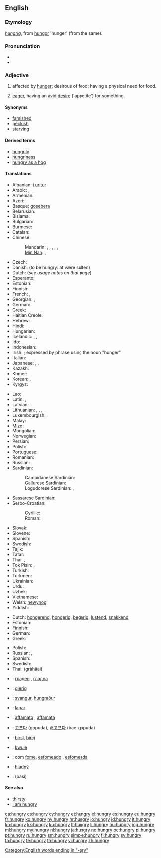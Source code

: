 ==English==

===Etymology===
{{etyl|ang}} ''[[hungrig]]'', from [[hungor]] 'hunger' (from the same).

===Pronunciation===
* {{IPA|/ˈhʌŋ.ɡɹiː/}}
* {{audio|en-us-hungry.ogg|Audio (US)}}

===Adjective===
{{en-adj|hungri|er}}

# affected by [[hunger]]; desirous of food; having a physical need for food.
# {{figuratively}} [[eager]], having an avid [[desire]] ('appetite') for something.

====Synonyms====
* [[famished]]
* [[peckish]]
* [[starving]]

====Derived terms====
* [[hungrily]]
* [[hungriness]]
* [[hungry as a hog]]

====Translations====
{{trans-top|affected by hunger; desirous of food}}
* Albanian: [[i uritur]]
* Arabic: {{t-|ar|جائع|tr=jāʾiʿ}},  {{t-|ar|جوعان|tr=jawʿān}}
* Armenian: {{t-|hy|սոված|tr=sovac|sc=Armn}}
* Azeri: {{t-|az|ac}}
* Basque: [[gosebera]]
* Belarusian: {{t-|be|галодны|tr=halódny|sc=Cyrl}}
* Bislama: {{t-|bi|hanggre}}
* Bulgarian: {{t+|bg|гладен|tr=gladen}}
* Burmese: {{t+|my|ဆာ|tr=hsa|sc=Mymr}}
* Catalan: {{t-|ca|afamat}}
* Chinese:
*: Mandarin: {{t|cmn|飢餓|sc=Hani}},  {{t|cmn|饥饿|tr=jī'è|sc=Hani}},  {{t-|cmn|餓|sc=Hani}},  {{t-|cmn|饿|tr=è|sc=Hani}},  {{t-|cmn|飢|sc=Hani}},  {{t-|cmn|饥|tr=jī|sc=Hani}}
*: [[Min Nan]]: {{t-|nan|飢|tr=ki|sc=Hans}}, {{t-|nan|枵|tr=iau|sc=Hans}}
* Czech: {{t+|cs|hladový|m}}
* Danish: {{t-|da|sulten}} (to be hungry: at være sulten)
* Dutch: {{t+|nl|hongerig}} (''see usage notes on that page'')
* Esperanto: {{t-|eo|malsata|xs=Esperanto}}
* Estonian: {{t+|et|näljane}}
* Finnish: {{t+|fi|nälkäinen}}
* French: {{t+|fr|avoir faim}}, {{t+|fr|affamé}}
* Georgian: {{t-|ka|მშიერი|tr=mšieri|sc=Geor}}, {{t-|ka|დამშეული|tr=damšeuli|sc=Geor}}
* German: {{t+|de|hungrig}}
* Greek: {{t+|el|πεινασμένος|tr=peinasménos|sc=Grek}}
* Haitian Creole: {{tø|ht|grangou}}
* Hebrew: {{t+|he|רעב|tr=ra'év|sc=Hebr}}
* Hindi: {{t-|hi|भूखा|tr=bhūkhā|sc=Deva}}
* Hungarian: {{t+|hu|éhes}}
* Icelandic: {{t+|is|svangur|m}}, {{t-|is|hungraður|m}}, {{t-|is|soltinn|m}}
* Ido: {{t+|io|hungroza|xs=Ido}}
* Indonesian: {{t+|id|lapar}}
* Irish: {{t-|ga|ocrach|xs=Irish}}; {{qualifier|attributive}} expressed by phrase using the noun {{t-|ga|ocras|m|xs=Irish}} "hunger"
* Italian: {{t+|it|affamato}}
* Japanese: {{t+|ja|空腹|tr=くうふくな, kūfuku-na|alt=空腹な|sc=Jpan}},  {{t-|ja|飢えた|tr=うえた, ueta, かつえた, katsueta}},  {{t-|ja|お腹が空いている|tr=おなかがすいている, onaka ga suite iru}}
* Kazakh: {{t|kk|аш|tr=aş|sc=Cyrl}}
* Khmer: {{t+|km|ឃ្លាន|tr=klīən|sc=Khmr}}
* Korean: {{t-|ko|배고픈|tr=baegopeun|sc=Kore}}, {{t-|ko|굶주린|tr=gumjurin|sc=Kore}}
* Kyrgyz: {{t+|ky|ач|tr=aç|sc=Cyrl}}
{{trans-mid}}
* Lao: {{t-|lo|ຫິວ|tr=hĭw|sc=Laoo}}
* Latin: {{t-|la|esuriens|alt=ēsuriēns}}, {{t-|la|ieiunus|alt=iēiūnus}}
* Latvian: {{t-|lv|izsalcis}}
* Lithuanian: {{t+|lt|alkanas|m|xs=Lithuanian}}, {{t+|lt|alkana|f|xs=Lithuanian}}, {{t-|lt|išbadėjęs|m|xs=Lithuanian}}, {{t-|lt|išbadėjusi|f|xs=Lithuanian}}
* Luxembourgish: {{t-|lb|hongereg}}
* Malay: {{t-|ms|lapar}}
* Mizo: {{tø|lus|rilṭam}}
* Mongolian: {{t-|mn|ѳлѳн|tr=ölön|sc=Cyrl|xs=Mongolian}}
* Norwegian: {{t+|no|sulten}}
* Persian: {{t+|fa|گرسنه|tr=gorosne|sc=fa-Arab}}
* Polish: {{t+|pl|głodny|m}}
* Portuguese: {{t+|pt|faminto}}
* Romanian: {{t-|ro|flămând}}
* Russian: {{t+|ru|голодный|tr=golódnyj}}
* Sardinian:
*: Campidanese Sardinian: {{tø|sro|famìu}}
*: Gallurese Sardinian: {{tø|sdn|famitu}}
*: Logudorese Sardinian: {{tø|src|famìdu}}, {{tø|src|afframicosau}}
* Sassarese Sardinian: {{tø|sdc|famiddu}}
* Serbo-Croatian:
*: Cyrillic: {{t-|sh|гладан}}
*: Roman: {{t-|sh|gladan}}
* Slovak: {{t-|sk|hladný}}
* Slovene: {{t+|sl|lačen}}
* Spanish: {{t+|es|hambriento}}
* Swedish: {{t+|sv|hungrig}}
* Tajik: {{t-|tg|гурусна|tr=gurusna|sc=Cyrl}}
* Tatar: {{t-|tt|ач|tr=aç|sc=Cyrl}}
* Thai: {{t+|th|หิว|tr=hĭw|sc=Thai}}, {{t-|th|ท้องเลว|tr=tóng leo|sc=Thai}}
* Tok Pisin: {{t-|tpi|hanggre|xs=Tok Pisin}}, {{t-|tpi|hangre}}
* Turkish: {{t+|tr|aç}}
* Turkmen: {{t+|tk|aç}}
* Ukrainian: {{t-|uk|голодний|tr=holódnyj|xs=Ukrainian}}
* Urdu: {{t-|ur|بھوکا|tr=bhūkā|sc=ur-Arab}}
* Uzbek: {{t-|uz|och}}
* Vietnamese: {{t+|vi|đói|xs=Vietnamese}}
* Welsh: [[newynog]]
* Yiddish: {{t-|yi|הונגעריק|tr=hungerik|sc=Hebr}}
{{trans-bottom}}

{{trans-top|eager, having a desire for something}}
* Dutch: [[hongerend]], [[hongerig]], [[begerig]], [[lustend]], [[snakkend]]
* Estonian: {{t-|et|ihkav}}
* Finnish: {{t+|fi|nälkäinen}}
* German: {{t-|de|gierig}}
* Greek: {{t+|el|πεινασμένος|m}}
{{trans-mid}}
* Polish: {{t-|pl|spragniony|m}}
* Russian: {{t+|ru|алчущий|tr=álčuščij}}, {{t+|ru|жаждущий|tr=žážduščij}}
* Spanish: {{t+|es|hambriento}}
* Swedish: {{t+|sv|hungrig}}
* Thai: {{Thai|[[กระหาย]]}} (gràhăai)
{{trans-bottom}}

{{checktrans-top}}
* {{ttbc|bg}}: [[гладен]] {{m}}, [[гладна]] {{f}}
* {{ttbc|de}}: [[gierig]]
* {{ttbc|is}}: [[svangur]], [[hungraður]]
* {{ttbc|id}}: [[lapar]]
* {{ttbc|it}}: [[affamato]] {{m}}, [[affamata]] {{f}}
* {{ttbc|ko}}: [[고프다]] (gopuda), [[배고프다]] (bae-gopuda)
{{trans-mid}}
* {{ttbc|ku}}: [[birsî]], [[birçî]]
* {{ttbc|mh}}: [[kwule]]
* {{ttbc|pt}}: com [[fome]], [[esfomeado]] {{m}}, [[esfomeada]] {{f}}
* {{ttbc|sk}}: [[hladný]]
* {{ttbc|ta}}: (pasi)
{{trans-bottom}}

====See also====
* [[thirsty]]
* [[I am hungry]]

[[Category:English words ending in "-gry"]]

[[ca:hungry]]
[[cs:hungry]]
[[cy:hungry]]
[[et:hungry]]
[[el:hungry]]
[[es:hungry]]
[[eu:hungry]]
[[fr:hungry]]
[[ko:hungry]]
[[hy:hungry]]
[[hr:hungry]]
[[io:hungry]]
[[id:hungry]]
[[it:hungry]]
[[kn:hungry]]
[[kk:hungry]]
[[ku:hungry]]
[[lt:hungry]]
[[li:hungry]]
[[hu:hungry]]
[[mg:hungry]]
[[ml:hungry]]
[[my:hungry]]
[[nl:hungry]]
[[ja:hungry]]
[[no:hungry]]
[[oc:hungry]]
[[pl:hungry]]
[[pt:hungry]]
[[ru:hungry]]
[[sm:hungry]]
[[simple:hungry]]
[[fi:hungry]]
[[sv:hungry]]
[[ta:hungry]]
[[te:hungry]]
[[th:hungry]]
[[vi:hungry]]
[[zh:hungry]]